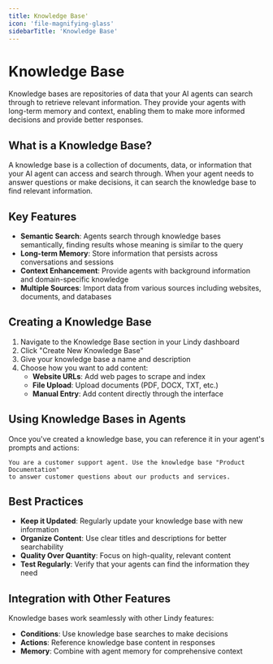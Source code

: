 ```yaml
---
title: Knowledge Base'
icon: 'file-magnifying-glass'
sidebarTitle: 'Knowledge Base'
---
```


# Knowledge Base

Knowledge bases are repositories of data that your AI agents can search through to retrieve relevant information. They provide your agents with long-term memory and context, enabling them to make more informed decisions and provide better responses.

## What is a Knowledge Base?

A knowledge base is a collection of documents, data, or information that your AI agent can access and search through. When your agent needs to answer questions or make decisions, it can search the knowledge base to find relevant information.

## Key Features

- **Semantic Search**: Agents search through knowledge bases semantically, finding results whose meaning is similar to the query
- **Long-term Memory**: Store information that persists across conversations and sessions
- **Context Enhancement**: Provide agents with background information and domain-specific knowledge
- **Multiple Sources**: Import data from various sources including websites, documents, and databases

## Creating a Knowledge Base

1. Navigate to the Knowledge Base section in your Lindy dashboard
2. Click "Create New Knowledge Base"
3. Give your knowledge base a name and description
4. Choose how you want to add content:
   - **Website URLs**: Add web pages to scrape and index
   - **File Upload**: Upload documents (PDF, DOCX, TXT, etc.)
   - **Manual Entry**: Add content directly through the interface

## Using Knowledge Bases in Agents

Once you've created a knowledge base, you can reference it in your agent's prompts and actions:

```
You are a customer support agent. Use the knowledge base "Product Documentation" 
to answer customer questions about our products and services.
```

## Best Practices

- **Keep it Updated**: Regularly update your knowledge base with new information
- **Organize Content**: Use clear titles and descriptions for better searchability
- **Quality Over Quantity**: Focus on high-quality, relevant content
- **Test Regularly**: Verify that your agents can find the information they need

## Integration with Other Features

Knowledge bases work seamlessly with other Lindy features:
- **Conditions**: Use knowledge base searches to make decisions
- **Actions**: Reference knowledge base content in responses
- **Memory**: Combine with agent memory for comprehensive context 